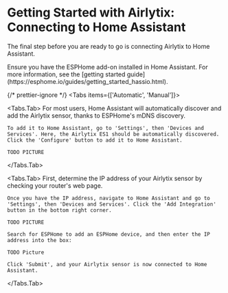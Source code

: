 # Getting Started with Airlytix: Connecting to Home Assistant

The final step before you are ready to go is connecting Airlytix to Home Assistant.


<Callout type="info">
  Ensure you have the ESPHome add-on installed in Home Assistant. For more information, see the [getting started guide](https://esphome.io/guides/getting_started_hassio.html).
</Callout>

{/* prettier-ignore */}
<Tabs items={['Automatic', 'Manual']}>

  <Tabs.Tab>
    For most users, Home Assistant will automatically discover and add the Airlytix sensor, thanks to ESPHome's mDNS discovery.

    To add it to Home Assistant, go to 'Settings', then 'Devices and Services'. Here, the Airlytix ES1 should be automatically discovered. Click the 'Configure' button to add it to Home Assistant.

    TODO PICTURE
  </Tabs.Tab>

  <Tabs.Tab>
    First, determine the IP address of your Airlytix sensor by checking your router's web page.

    Once you have the IP address, navigate to Home Assistant and go to 'Settings', then 'Devices and Services'. Click the 'Add Integration' button in the bottom right corner.

    TODO PICTURE

    Search for ESPHome to add an ESPHome device, and then enter the IP address into the box:

    TODO Picture

    Click 'Submit', and your Airlytix sensor is now connected to Home Assistant.
  </Tabs.Tab>

</Tabs>
